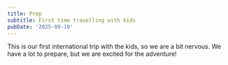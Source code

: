 ```yaml
---
title: Prep
subtitle: First time travelling with kids
pubDate: '2025-09-19'
---
```



This is our first international trip with the kids, so we are a bit nervous. We have a lot to prepare, but we are excited for the adventure!

<Grid>
  <Img src="cznykk5jrq6qpztimaqn.jpg" alt="" />
</Grid>
